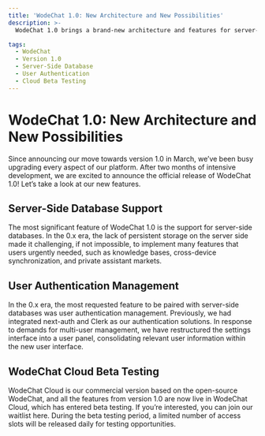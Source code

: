 ```yaml
---
title: 'WodeChat 1.0: New Architecture and New Possibilities'
description: >-
  WodeChat 1.0 brings a brand-new architecture and features for server-side databases and user authentication management, opening up new possibilities. On this basis, WodeChat Cloud has entered beta testing.

tags:
  - WodeChat
  - Version 1.0
  - Server-Side Database
  - User Authentication
  - Cloud Beta Testing
---
```


# WodeChat 1.0: New Architecture and New Possibilities

Since announcing our move towards version 1.0 in March, we’ve been busy upgrading every aspect of our platform. After two months of intensive development, we are excited to announce the official release of WodeChat 1.0! Let’s take a look at our new features.

## Server-Side Database Support

The most significant feature of WodeChat 1.0 is the support for server-side databases. In the 0.x era, the lack of persistent storage on the server side made it challenging, if not impossible, to implement many features that users urgently needed, such as knowledge bases, cross-device synchronization, and private assistant markets.

## User Authentication Management

In the 0.x era, the most requested feature to be paired with server-side databases was user authentication management. Previously, we had integrated next-auth and Clerk as our authentication solutions. In response to demands for multi-user management, we have restructured the settings interface into a user panel, consolidating relevant user information within the new user interface.

## WodeChat Cloud Beta Testing

WodeChat Cloud is our commercial version based on the open-source WodeChat, and all the features from version 1.0 are now live in WodeChat Cloud, which has entered beta testing. If you’re interested, you can join our waitlist here. During the beta testing period, a limited number of access slots will be released daily for testing opportunities.
